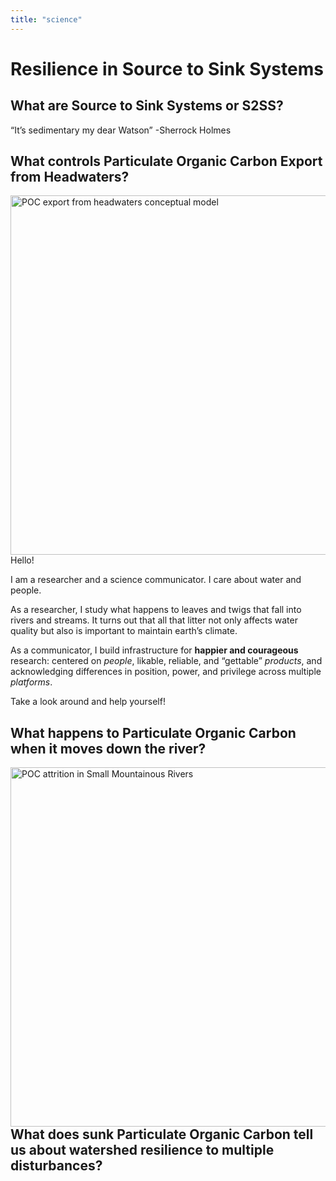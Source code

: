 ```yaml
---
title: "science"
---
```



# Resilience in Source to Sink Systems

## What are Source to Sink Systems or S2SS?

"It's sedimentary my dear Watson" -Sherrock Holmes

## What controls Particulate Organic Carbon Export from Headwaters?

<img src="https://raw.githubusercontent.com/guerrero-fj/my-website/main/assets/hja.png" alt="POC export from headwaters conceptual model" style="float: left; margin: 0 75px 0 0;" width="575"/>


Hello!

I am a researcher and a science communicator. I care about water and people.

As a researcher, I study what happens to leaves and twigs that fall into rivers and streams. It turns out that all that litter not only affects water quality but also is important to maintain earth's climate.

As a communicator, I build infrastructure for **happier and courageous** research: centered on *people*,  likable, reliable, and "gettable" *products*, and acknowledging differences in position, power, and privilege across multiple *platforms*.

Take a look around and help yourself!

## What happens to Particulate Organic Carbon when it moves down the river?

<img src="https://raw.githubusercontent.com/guerrero-fj/my-website/main/assets/alsea_attrition.png" alt="POC attrition in Small Mountainous Rivers" style="float: left; margin: 0 75px 0 0;" width="575"/>

## What does sunk Particulate Organic Carbon tell us about watershed resilience to multiple disturbances?


